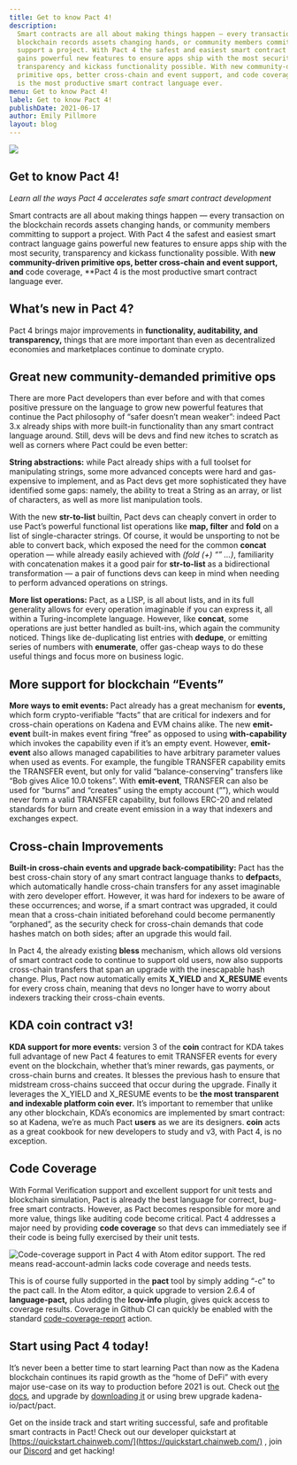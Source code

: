 ```yaml
---
title: Get to know Pact 4!
description:
  Smart contracts are all about making things happen — every transaction on the
  blockchain records assets changing hands, or community members committing to
  support a project. With Pact 4 the safest and easiest smart contract language
  gains powerful new features to ensure apps ship with the most security,
  transparency and kickass functionality possible. With new community-driven
  primitive ops, better cross-chain and event support, and code coverage, Pact 4
  is the most productive smart contract language ever.
menu: Get to know Pact 4!
label: Get to know Pact 4!
publishDate: 2021-06-17
author: Emily Pillmore
layout: blog
---
```


![](/assets/blog/1_qYmdUAxT3iqFnIlJSQ_YYw.webp)

## Get to know Pact 4!

_Learn all the ways Pact 4 accelerates safe smart contract development_

Smart contracts are all about making things happen — every transaction on the
blockchain records assets changing hands, or community members committing to
support a project. With Pact 4 the safest and easiest smart contract language
gains powerful new features to ensure apps ship with the most security,
transparency and kickass functionality possible. With **new community-driven
primitive ops, better cross-chain and event support, and** code coverage,
\*\*Pact 4 is the most productive smart contract language ever.

## What’s new in Pact 4?

Pact 4 brings major improvements in **functionality, auditability, and
transparency,** things that are more important than even as decentralized
economies and marketplaces continue to dominate crypto.

## Great new community-demanded primitive ops

There are more Pact developers than ever before and with that comes positive
pressure on the language to grow new powerful features that continue the Pact
philosophy of “safer doesn’t mean weaker”: indeed Pact 3.x already ships with
more built-in functionality than any smart contract language around. Still, devs
will be devs and find new itches to scratch as well as corners where Pact could
be even better:

**String abstractions:** while Pact already ships with a full toolset for
manipulating strings, some more advanced concepts were hard and gas-expensive to
implement, and as Pact devs get more sophisticated they have identified some
gaps: namely, the ability to treat a String as an array, or list of characters,
as well as more list manipulation tools.

With the new **str-to-list** builtin, Pact devs can cheaply convert in order to
use Pact’s powerful functional list operations like **map, filter** and **fold**
on a list of single-character strings. Of course, it would be unsporting to not
be able to convert back, which exposed the need for the common **concat**
operation — while already easily achieved with _(fold (+) “” …)_, familiarity
with concatenation makes it a good pair for **str-to-list** as a bidirectional
transformation — a pair of functions devs can keep in mind when needing to
perform advanced operations on strings.

**More list operations:** Pact, as a LISP, is all about lists, and in its full
generality allows for every operation imaginable if you can express it, all
within a Turing-incomplete language. However, like **concat**, some operations
are just better handled as built-ins, which again the community noticed. Things
like de-duplicating list entries with **dedupe**, or emitting series of numbers
with **enumerate**, offer gas-cheap ways to do these useful things and focus
more on business logic.

## More support for blockchain “Events”

**More ways to emit events:** Pact already has a great mechanism for **events,**
which form crypto-verifiable “facts” that are critical for indexers and for
cross-chain operations on Kadena and EVM chains alike. The new **emit-event**
built-in makes event firing “free” as opposed to using **with-capability** which
invokes the capability even if it’s an empty event. However, **emit-event** also
allows managed capabilities to have arbitrary parameter values when used as
events. For example, the fungible TRANSFER capability emits the TRANSFER event,
but only for valid “balance-conserving” transfers like “Bob gives Alice 10.0
tokens”. With **emit-event**, TRANSFER can also be used for “burns” and
“creates” using the empty account (“”), which would never form a valid TRANSFER
capability, but follows ERC-20 and related standards for burn and create event
emission in a way that indexers and exchanges expect.

## Cross-chain Improvements

**Built-in cross-chain events and upgrade back-compatibility:** Pact has the
best cross-chain story of any smart contract language thanks to **defpact**s,
which automatically handle cross-chain transfers for any asset imaginable with
zero developer effort. However, it was hard for indexers to be aware of these
occurrences; and worse, if a smart contract was upgraded, it could mean that a
cross-chain initiated beforehand could become permanently “orphaned”, as the
security check for cross-chain demands that code hashes match on both sides;
after an upgrade this would fail.

In Pact 4, the already existing **bless** mechanism, which allows old versions
of smart contract code to continue to support old users, now also supports
cross-chain transfers that span an upgrade with the inescapable hash change.
Plus, Pact now automatically emits **X_YIELD** and **X_RESUME** events for every
cross chain, meaning that devs no longer have to worry about indexers tracking
their cross-chain events.

## KDA coin contract v3!

**KDA support for more events:** version 3 of the **coin** contract for KDA
takes full advantage of new Pact 4 features to emit TRANSFER events for every
event on the blockchain, whether that’s miner rewards, gas payments, or
cross-chain burns and creates. It blesses the previous hash to ensure that
midstream cross-chains succeed that occur during the upgrade. Finally it
leverages the X_YIELD and X_RESUME events to be **the most transparent and
indexable platform coin ever.** It’s important to remember that unlike any other
blockchain, KDA’s economics are implemented by smart contract: so at Kadena,
we’re as much Pact **users** as we are its designers. **coin** acts as a great
cookbook for new developers to study and v3, with Pact 4, is no exception.

## Code Coverage

With Formal Verification support and excellent support for unit tests and
blockchain simulation, Pact is already the best language for correct, bug-free
smart contracts. However, as Pact becomes responsible for more and more value,
things like auditing code become critical. Pact 4 addresses a major need by
providing **code coverage** so that devs can immediately see if their code is
being fully exercised by their unit tests.

![Code-coverage support in Pact 4 with Atom editor support. The red means **read-account-admin** lacks code coverage and needs tests.](/assets/blog/0_Bvt7cXRlG9P5u75A.png)

This is of course fully supported in the **pact** tool by simply adding “-c” to
the pact call. In the Atom editor, a quick upgrade to version 2.6.4 of
**language-pact,** plus adding the **lcov-info** plugin, gives quick access to
coverage results. Coverage in Github CI can quickly be enabled with the standard
[code-coverage-report](https://github.com/marketplace/actions/code-coverage-report)
action.

## Start using Pact 4 today!

It’s never been a better time to start learning Pact than now as the Kadena
blockchain continues its rapid growth as the “home of DeFi” with every major
use-case on its way to production before 2021 is out. Check out
[the docs](https://pact-language.readthedocs.io/en/latest/), and upgrade by
[downloading it](https://github.com/kadena-io/pact/releases/tag/v4.0.1) or using
brew upgrade kadena-io/pact/pact.

Get on the inside track and start writing successful, safe and profitable smart
contracts in Pact! Check out our developer quickstart at
[https://quickstart.chainweb.com/](https://quickstart.chainweb.com/) , join our
[Discord](http://discord.io/kadena) and get hacking!
